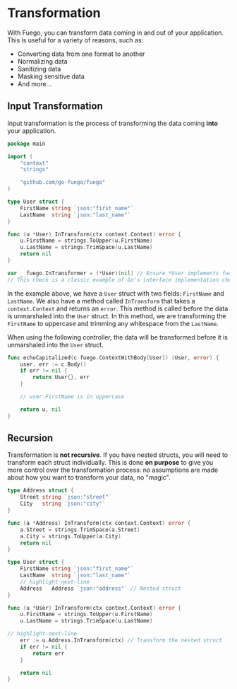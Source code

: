 
# Transformation

With Fuego, you can transform data coming in and out of your application. This is useful for a variety of reasons, such as:

- Converting data from one format to another
- Normalizing data
- Sanitizing data
- Masking sensitive data
- And more...

<FlowChart selected="Transformation" />

## Input Transformation

Input transformation is the process of transforming the data coming **into** your application.

```go
package main

import (
	"context"
	"strings"

	"github.com/go-fuego/fuego"
)

type User struct {
	FirstName string `json:"first_name"`
	LastName  string `json:"last_name"`
}

func (u *User) InTransform(ctx context.Context) error {
	u.FirstName = strings.ToUpper(u.FirstName)
	u.LastName = strings.TrimSpace(u.LastName)
	return nil
}

var _ fuego.InTransformer = (*User)(nil) // Ensure *User implements fuego.InTransformer
// This check is a classic example of Go's interface implementation check and we highly recommand to use it 
```

In the example above, we have a `User` struct with two fields: `FirstName` and `LastName`. We also have a method called `InTransform` that takes a `context.Context` and returns an `error`. This method is called before the data is unmarshaled into the `User` struct. In this method, we are transforming the `FirstName` to uppercase and trimming any whitespace from the `LastName`.

When using the following controller, the data will be transformed before it is unmarshaled into the `User` struct.

```go
func echoCapitalized(c fuego.ContextWithBody[User]) (User, error) {
	user, err := c.Body()
	if err != nil {
		return User{}, err
	}

	// user.FirstName is in uppercase

	return u, nil
}
```

## Recursion

Transformation is **not recursive**. If you have nested structs, you will need to transform each struct individually. This is done **on purpose** to give you more control over the transformation process: no assumptions are made about how you want to transform your data, no "magic".

```go
type Address struct {
	Street string `json:"street"`
	City   string `json:"city"`
}

func (a *Address) InTransform(ctx context.Context) error {
	a.Street = strings.TrimSpace(a.Street)
	a.City = strings.ToUpper(a.City)
	return nil
}

type User struct {
	FirstName string `json:"first_name"`
	LastName  string `json:"last_name"`
	// highlight-next-line
	Address   Address `json:"address"` // Nested struct
}

func (u *User) InTransform(ctx context.Context) error {
	u.FirstName = strings.ToUpper(u.FirstName)
	u.LastName = strings.TrimSpace(u.LastName)

// highlight-next-line
	err := u.Address.InTransform(ctx) // Transform the nested struct
	if err != nil {
		return err
	}

	return nil
}
```
